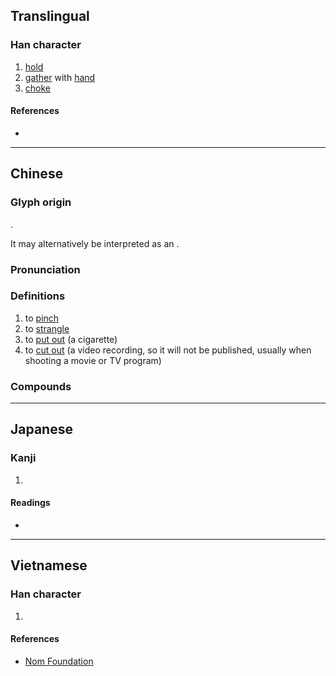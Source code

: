 {{character info/new}}
==Translingual==

===Han character===
{{Han char|rn=64|rad=手|as=08|sn=11|four=57077|canj=QNHX|ids=⿰扌臽}}

# [[hold]]
# [[gather]] with [[hand]]
# [[choke]]

====References====
* {{Han ref|kx=0437.110|dkj=12253|dj=0787.010|hdz=31902.070|uh=6390|ud=25488|bh=D574|bd=54644}}

----

==Chinese==
{{zh-forms}}

===Glyph origin===
{{Han etym}}
{{Han compound|手|臽|ls=psc|c1=s|c2=p|t1=hand}}.

It may alternatively be interpreted as an {{Han compound|手|臽|ls=ic|t1=hand|t2=hole|nocap=1}}.

===Pronunciation===
{{zh-pron
|m=qiā
|ma=Zh-qia.ogg
|c=haap3
|h=pfs=khang
|md=
|mn=ml:khiap/ml:khap
|mn_note=khiap - vernacular; khap - literary
|w=
|mc=y
|oc=y
|cat=
}}

===Definitions===
{{zh-hanzi}}

# to [[pinch]]
# to [[strangle]]
# to [[put out]] (a cigarette)
# to [[cut out]] (a video recording, so it will not be published, usually when shooting a movie or TV program)

===Compounds===
{{zh-der|掐脖子|掐尖子|促掐|半掐|掐訣|掐巴|掐指一算|掐住|掄掄掐掐|掐頭去尾|掐鼻皺眉|掐尖兒|掐尖落鈔|掐算}}

----

==Japanese==

===Kanji===
{{ja-kanji|grade=|rs=手08}}

# {{defn|lang=ja|sort=手08}}

====Readings====
* {{ja-readings|on=[[こう]] (kō), [[きょう]] (kyō)|kun=[[つまむ]] (tsumamu)}}

----

==Vietnamese==

===Han character===
{{vi-readings|rs=手08|hanviet=[[kháp]], [[khắp]]}}

# {{defn|lang=vi|sort=手08}}

====References====
* [http://nomfoundation.org/common/nom_details.php?codepoint=6390 Nom Foundation]